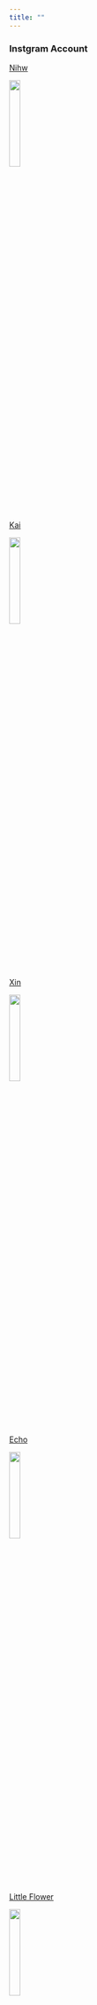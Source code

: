 ```yaml
---
title: ""
---
```


### Instgram Account

[Nihw](https://www.instagram.com/nihw_/?hl=zh-cn)

<img src="image/nihw.jpg" style="width:20%">

[Kai](https://www.instagram.com/kaic1101/?hl=zh-cn) 

<img src="image/kai.jpg" style="width:20%">

[Xin](https://www.instagram.com/rockyzzzzzxin/?hl=zh-cn)

<img src="image/kai.jpg" style="width:20%">

[Echo](https://www.instagram.com/echosyj/?hl=zh-cn) 

<img src="image/echo.jpg" style="width:20%">

[Little Flower](https://www.instagram.com/galaxy_kexin/?hl=zh-cn) 

<img src="image/hua.jpg" style="width:20%">

[Piglet](https://www.instagram.com/ssyarahh/?hl=zh-cn) 

<img src="image/pig.jpg" style="width:20%">


